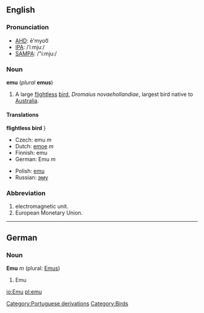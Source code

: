 {{wikipedia}}
==English==

===Pronunciation===
*[[w:AHD|AHD]]: ē'myoo͞
*[[w:IPA|IPA]]: /ˈiːmjuː/
*[[w:SAMPA|SAMPA]]: /"i:mju:/

===Noun===
'''emu''' (''plural'' '''emus''')

#A large [[flightless]] [[bird]], ''Dromaius novaehollandiae'', largest bird native to [[Australia]].

====Translations====
'''flightless bird'''
{{top}}}
*Czech: emu ''m''
*Dutch: [[emoe]] ''m''
*Finnish: emu
*German: Emu ''m''
{{mid}}
*Polish: [[emu]]
*Russian: [[эму]]
{{bottom}}

===Abbreviation===

#electromagnetic unit.
#European Monetary Union.

----

==German==

===Noun===
'''Emu''' ''m'' (plural: [[Emus]])

#Emu

[[Category:Portuguese derivations]]
[[Category:Birds]]

[[io:Emu]]
[[pl:emu]]